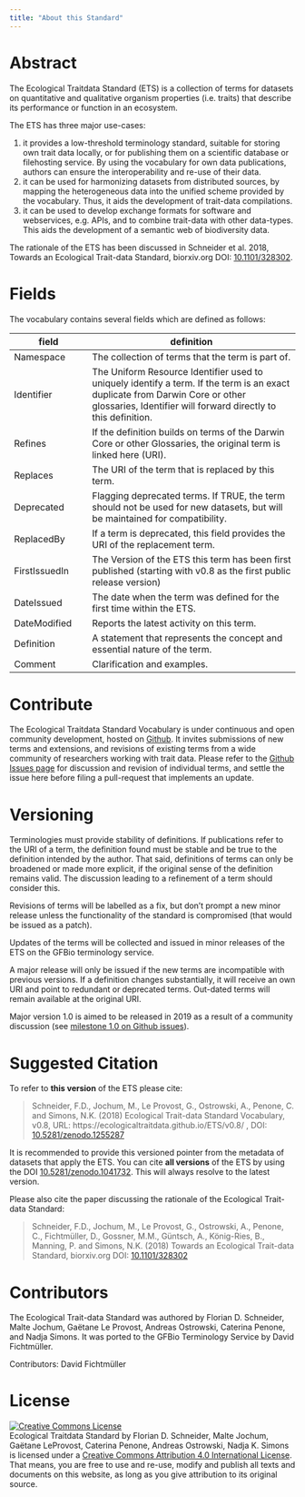```yaml
---
title: "About this Standard"
---
```


# Abstract 

The Ecological Traitdata Standard (ETS) is a collection of terms for datasets on quantitative and qualitative organism properties (i.e. traits) that describe its performance or function in an ecosystem. 

The ETS has three major use-cases:

1. it provides a low-threshold terminology standard, suitable for storing own trait data locally, or for publishing them on a scientific database or filehosting service. By using the vocabulary for own data publications, authors can ensure the interoperability and re-use of their data. 
2. it can be used for harmonizing datasets from distributed sources, by mapping the heterogeneous data into the unified scheme provided by the vocabulary. Thus, it aids the development of trait-data compilations. 
3. it can be used to develop exchange formats for software and webservices, e.g. APIs, and to combine trait-data with other data-types. This aids the development of a semantic web of biodiversity data. 

The rationale of the ETS has been discussed in Schneider et al. 2018, Towards an Ecological Trait-data Standard, biorxiv.org DOI: [10.1101/328302](https://doi.org/10.1101/328302).

# Fields

The vocabulary contains several fields which are defined as follows: 

| field        | definition                          |
|--------------|-------------------------------------|
| Namespace    | The collection of terms that the term is part of.   | 
| Identifier   | The Uniform Resource Identifier used to uniquely identify a term.  If the term is an exact duplicate from Darwin Core or other glossaries, Identifier will forward directly to this definition. |
| Refines      | If the definition builds on terms of the Darwin Core or other Glossaries, the original term is linked here (URI). |
| Replaces     | The URI of the term  that is replaced by this term. | 
| Deprecated   | Flagging deprecated terms. If TRUE, the term should not be used for new datasets, but will be maintained for compatibility. |
| ReplacedBy   | If a term is deprecated, this field provides the URI of the  replacement term. |
| FirstIssuedIn | The Version of the ETS this term has been first published (starting with v0.8 as the first public release version)  | 
| DateIssued   | The date when the term was defined for the first time within the ETS. | 
| DateModified | Reports the latest activity on this term.  | 
| Definition   | A statement that represents the concept and essential nature of the term.  | 
| Comment      | Clarification and examples. |

# Contribute

The Ecological Traitdata Standard Vocabulary is under continuous and open community development, hosted on [Github](https://github.com/EcologicalTraitData/ETS). It invites submissions of new terms and extensions, and revisions of existing terms from a wide community of researchers working with trait data.
Please refer to the [Github Issues page](https://github.com/EcologicalTraitData/ETS/issues) for discussion and revision of individual terms, and settle the issue here before filing a pull-request that implements an update. 

# Versioning

Terminologies must provide stability of definitions. If publications refer to the URI of a term, the definition found must be stable and be true to the definition intended by the author.
That said, definitions of terms can only be broadened or made more explicit, if the original sense of the definition remains valid. The discussion leading to a refinement of a term should consider this.  

Revisions of terms will be labelled as a fix, but don't prompt a new minor release unless the functionality of the standard is compromised (that would be  issued as a patch). 

Updates of the terms will be collected and issued in minor releases of the ETS on the GFBio terminology service. 

A major release will only be issued if the new terms are incompatible with previous versions. If a definition changes substantially, it will receive an own URI and point to redundant or deprecated terms. Out-dated terms will remain available at the original URI.

Major version 1.0 is aimed to be released in 2019 as a result of a community discussion (see [milestone 1.0 on Github issues](https://github.com/EcologicalTraitData/ETS/milestones?with_issues=no)). 


# Suggested Citation

To refer to **this version** of the ETS please cite: 

> Schneider, F.D., Jochum, M., Le Provost, G., Ostrowski, A., Penone, C. and Simons, N.K. (2018) Ecological Trait-data Standard Vocabulary, v0.8, URL: https://ecologicaltraitdata.github.io/ETS/v0.8/ , DOI: [10.5281/zenodo.1255287](https://doi.org/10.5281/zenodo.1255287)  

It is recommended to provide this versioned pointer from the metadata of datasets that apply the ETS. You can cite **all versions** of the ETS by using the DOI [10.5281/zenodo.1041732](https://doi.org/10.5281/zenodo.1041732). This will always resolve to the latest version. 

Please also cite the paper discussing the rationale of the Ecological Trait-data Standard: 

> Schneider, F.D., Jochum, M., Le Provost, G., Ostrowski, A., Penone, C., Fichtmüller, D., Gossner, M.M., Güntsch, A., König-Ries, B., Manning, P. and Simons, N.K. (2018) Towards an Ecological Trait-data Standard, biorxiv.org  DOI: [10.1101/328302](https://doi.org/10.1101/328302) 

# Contributors

The Ecological Trait-data Standard  was authored by Florian D. Schneider, Malte Jochum, Gaëtane Le Provost, Andreas Ostrowski, Caterina Penone, and Nadja Simons. It was ported to the GFBio Terminology Service by David Fichtmüller. 

Contributors: David Fichtmüller

# License

<a rel="license" href="http://creativecommons.org/licenses/by/4.0/"><img alt="Creative Commons License" style="border-width:0" src="https://i.creativecommons.org/l/by/4.0/88x31.png" /></a><br /><span xmlns:dct="http://purl.org/dc/terms/" property="dct:title">Ecological Traitdata Standard </span> by <span xmlns:cc="http://creativecommons.org/ns#" property="cc:attributionName">Florian D. Schneider, Malte Jochum, Gaëtane LeProvost, Caterina Penone, Andreas Ostrowski, Nadja K. Simons</span> is licensed under a <a rel="license" href="http://creativecommons.org/licenses/by/4.0/">Creative Commons Attribution 4.0 International License</a>. That means, you are free to use and re-use, modify and publish all texts and documents on this website, as long as you give attribution to its original source. 

